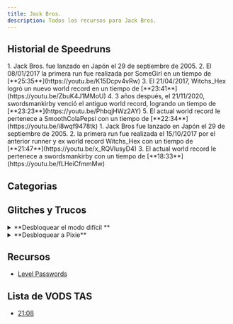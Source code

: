 ```yaml
---
title: Jack Bros.
description: Todos los recursos para Jack Bros.
---
```



<DocsHero 
    content="Jack Bros es un juego lanzado para Virtual Boy en 1995. El juego se juega con un estilo aéreo similar a la serie Gauntlet."
    srcUrl={jackBrosCover}
    alt="Jack Bros. Cover"
/>

<LinkCard title="Leaderboards" href="https://www.speedrun.com/jackbros" description="Ver todas las runs en Speedrun.com"/>

## Historial de Speedruns

<Tabs>
<TabItem label="Beat the Game - Jacks">
<Steps>
1. Jack Bros. fue lanzado en Japón el 29 de septiembre de 2005.
2. El 08/01/2017 la primera run fue realizada por SomeGirl en un tiempo de [**25:35**](https://youtu.be/K15Dcpv4vRw)
3. El 21/04/2017, Witchs_Hex logró un nuevo world record en un tiempo de [**23:41**](https://youtu.be/ZbuK4J1MMoU)
4. 3 años después, el 21/11/2020, swordsmankirby venció el antiguo world record, logrando un tiempo de [**23:23**](https://youtu.be/PhbqjHWz2AY)
5. El actual world record le pertenece a SmoothColaPepsi con un tiempo de [**22:34**](https://youtu.be/i8wqf9478tk)
</Steps>
</TabItem>

<TabItem label="Completar el juego con - Pixie">
1. Jack Bros fue lanzado en Japón el 29 de septiembre de 2005.
2. la primera run fue realizada el 15/10/2017 por el anterior runner y ex world record Witchs_Hex con un tiempo de [**21:47**](https://youtu.be/x_RQVlusyD4)
3. El actual world record le pertenece a swordsmankirby con un tiempo de [**18:33**](https://youtu.be/fLHeiCfmmMw)
</TabItem>
</Tabs>

## Categorias
<CardGrid>
    <Card title="Completar el juego - Jacks"></Card>
    <Card title="Completar el juego - Pixie"></Card>
    <Card title="modo difícil - Jacks"></Card>
    <Card title="modo difícil - Pixie"></Card>
</CardGrid>

## Glitches y Trucos
<details>
<summary>**Desbloquear el modo difícil **</summary>
En la pantalla de título, usa el panel de control izquierdo para presionar Derecha (6), Izquierda (3), Derecha (6)
</details>

<details>
<summary>**Desbloquear a Pixie**</summary>
Ingrese 4649 en la pantalla de contraseña y confirme manteniendo presionado L + R + Seleccionar + A
</details>

## Recursos
- [Level Passwords](https://gamefaqs.gamespot.com/virtualboy/563917-jack-bros/cheats)

## Lista de VODS TAS
- [21:08](https://youtu.be/yguaX8mao8Y?si=bPWpr5GVectWd2O8)
